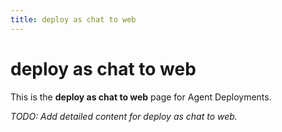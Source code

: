 ```yaml
---
title: deploy as chat to web
---
```


# deploy as chat to web

This is the **deploy as chat to web** page for Agent Deployments.

_TODO: Add detailed content for deploy as chat to web._

